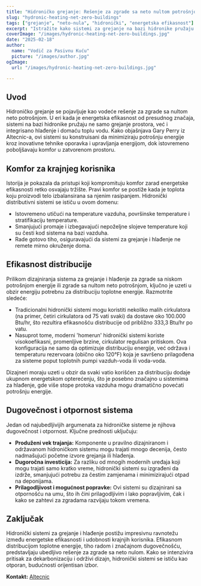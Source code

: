 ```yaml
---
title: "Hidroničko grejanje: Rešenje za zgrade sa neto nultom potrošnjom"
slug: "hydronic-heating-net-zero-buildings"
tags: ["grejanje", "neto-nula", "hidronički", "energetska efikasnost"]
excerpt: "Istražite kako sistemi za grejanje na bazi hidronike pružaju efikasna rešenja za zgrade sa neto nulom potrošnje energije, dok održavaju superiorni nivo komfora."
coverImage: "/images/hydronic-heating-net-zero-buildings.jpg"
date: "2025-02-18"
author:
  name: "Vodič za Pasivnu Kuću"
  picture: "/images/author.jpg"
ogImage:
  url: "/images/hydronic-heating-net-zero-buildings.jpg"

---
```

## Uvod

Hidroničko grejanje se pojavljuje kao vodeće rešenje za zgrade sa nultom neto potrošnjom. U eri kada je energetska efikasnost od presudnog značaja, sistemi na bazi hidronike pružaju ne samo grejanje prostora, već i integrisano hlađenje i domaću toplu vodu. Kako objašnjava Gary Perry iz Altecnic-a, ovi sistemi su konstruisani da minimiziraju potrošnju energije kroz inovativne tehnike oporavka i upravljanja energijom, dok istovremeno poboljšavaju komfor u zatvorenom prostoru.

## Komfor za krajnjeg korisnika

Istorija je pokazala da pristupi koji kompromituju komfor zarad energetske efikasnosti retko osvajaju tržište. Pravi komfor se postiže kada je toplota koju proizvodi telo izbalansirana sa njenim rasipanjem. Hidronički distributivni sistemi se ističu u ovom domenu:

- Istovremeno utičući na temperature vazduha, površinske temperature i stratifikaciju temperature.
- Smanjujući promaje i izbegavajući nepoželjne slojeve temperature koji su česti kod sistema na bazi vazduha.
- Rade gotovo tiho, osiguravajući da sistemi za grejanje i hlađenje ne remete mirno okruženje doma.
## Efikasnost distribucije

Prilikom dizajniranja sistema za grejanje i hlađenje za zgrade sa niskom potrošnjom energije ili zgrade sa nultom neto potrošnjom, ključno je uzeti u obzir energiju potrebnu za distribuciju toplotne energije. Razmotrite sledeće:

- Tradicionalni hidronički sistemi mogu koristiti nekoliko malih cirkulatora (na primer, četiri cirkulatora od 75 vati svaki) da dostave oko 100.000 Btu/hr, što rezultira efikasnošću distribucije od približno 333,3 Btu/hr po vatu.
- Nasuprot tome, moderni 'homerun' hidronički sistemi koriste visokoefikasni, promenljive brzine, cirkulator regulisan pritiskom. Ova konfiguracija ne samo da optimizuje distribuciju energije, već održava i temperaturu rezervoara (obično oko 120°F) koja je savršeno prilagođena za sisteme poput toplotnih pumpi vazduh-voda ili voda-voda.

Dizajneri moraju uzeti u obzir da svaki vatio korišćen za distribuciju dodaje ukupnom energetskom opterećenju, što je posebno značajno u sistemima za hlađenje, gde više stope protoka vazduha mogu dramatično povećati potrošnju energije.
## Dugovečnost i otpornost sistema

Jedan od najubedljivijih argumenata za hidroničke sisteme je njihova dugovečnost i otpornost. Ključne prednosti uključuju:

- **Produženi vek trajanja:** Komponente u pravilno dizajniranom i održavanom hidroničkom sistemu mogu trajati mnogo decenija, često nadmašujući početne izvore grejanja ili hlađenja.
- **Dugoročna investicija:** Za razliku od mnogih modernih uređaja koji mogu trajati samo kratko vreme, hidronički sistemi su izgrađeni da izdrže, smanjujući potrebu za čestim zamjenama i minimizirajući otpad na deponijama.
- **Prilagodljivost i mogućnost popravke:** Ovi sistemi su dizajnirani sa otpornošću na umu, što ih čini prilagodljivim i lako popravljivim, čak i kako se zahtevi za zgradama razvijaju tokom vremena.

## Zaključak

Hidronički sistemi za grejanje i hlađenje postižu impresivnu ravnotežu između energetske efikasnosti i udobnosti krajnjih korisnika. Efikasnom distribucijom toplotne energije, tiho radom i značajnom dugovečnošću, predstavljaju ubedljivo rešenje za zgrade sa neto nulom. Kako se intenzivira pritisak za dekarbonizaciju i održivi dizajn, hidronički sistemi se ističu kao otporan, budućnosti orijentisan izbor.

**Kontakt:** [Altecnic](https://www.altecnic.co.uk)
